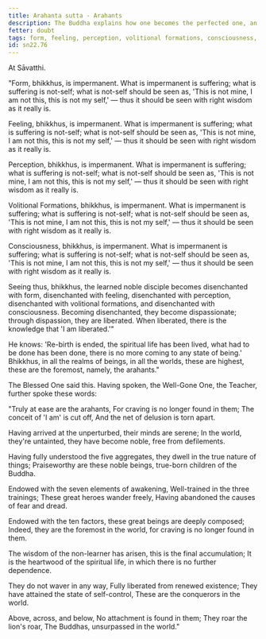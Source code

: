 ```yaml
---
title: Arahanta sutta - Arahants
description: The Buddha explains how one becomes the perfected one, an arahant, and shares verses on their qualities.
fetter: doubt
tags: form, feeling, perception, volitional formations, consciousness, five aggregates, disenchantment, dispassion, liberation, arahant, sn, sn22-34, sn22
id: sn22.76
---
```


At Sāvatthi.

"Form, bhikkhus, is impermanent. What is impermanent is suffering; what is suffering is not-self; what is not-self should be seen as, 'This is not mine, I am not this, this is not my self,' — thus it should be seen with right wisdom as it really is.

Feeling, bhikkhus, is impermanent. What is impermanent is suffering; what is suffering is not-self; what is not-self should be seen as, 'This is not mine, I am not this, this is not my self,' — thus it should be seen with right wisdom as it really is.

Perception, bhikkhus, is impermanent. What is impermanent is suffering; what is suffering is not-self; what is not-self should be seen as, 'This is not mine, I am not this, this is not my self,' — thus it should be seen with right wisdom as it really is.

Volitional Formations, bhikkhus, is impermanent. What is impermanent is suffering; what is suffering is not-self; what is not-self should be seen as, 'This is not mine, I am not this, this is not my self,' — thus it should be seen with right wisdom as it really is.

Consciousness, bhikkhus, is impermanent. What is impermanent is suffering; what is suffering is not-self; what is not-self should be seen as, 'This is not mine, I am not this, this is not my self,' — thus it should be seen with right wisdom as it really is.

Seeing thus, bhikkhus, the learned noble disciple becomes disenchanted with form, disenchanted with feeling, disenchanted with perception, disenchanted with volitional formations, and disenchanted with consciousness. Becoming disenchanted, they become dispassionate; through dispassion, they are liberated. When liberated, there is the knowledge that 'I am liberated.'"

He knows: 'Re-birth is ended, the spiritual life has been lived, what had to be done has been done, there is no more coming to any state of being.' Bhikkhus, in all the realms of beings, in all the worlds, these are highest, these are the foremost, namely, the arahants."

The Blessed One said this. Having spoken, the Well-Gone One, the Teacher, further spoke these words:

"Truly at ease are the arahants,
For craving is no longer found in them;
The conceit of 'I am' is cut off,
And the net of delusion is torn apart.

Having arrived at the unperturbed,
their minds are serene;
In the world, they're untainted,
they have become noble, free from defilements.

Having fully understood the five aggregates,
they dwell in the true nature of things;
Praiseworthy are these noble beings,
true-born children of the Buddha.

Endowed with the seven elements of awakening,
Well-trained in the three trainings;
These great heroes wander freely,
Having abandoned the causes of fear and dread.

Endowed with the ten factors,
these great beings are deeply composed;
Indeed, they are the foremost in the world,
for craving is no longer found in them.

The wisdom of the non-learner has arisen,
this is the final accumulation;
It is the heartwood of the spiritual life,
in which there is no further dependence.

They do not waver in any way,
Fully liberated from renewed existence;
They have attained the state of self-control,
These are the conquerors in the world.

Above, across, and below,
No attachment is found in them;
They roar the lion's roar,
The Buddhas, unsurpassed in the world."